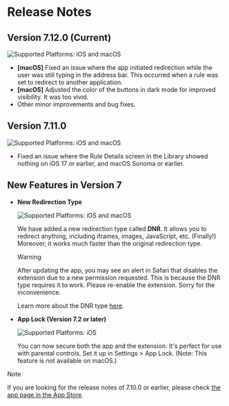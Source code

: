 # Release Notes

## Version 7.12.0 (Current)

![Supported Platforms: iOS and macOS](https://img.shields.io/badge/Platforms-iOS%20|%20macOS-white)

* **[macOS]** Fixed an issue where the app initiated redirection while the user was still typing in the address bar. This occurred when a rule was set to redirect to another application.
* **[macOS]** Adjusted the color of the buttons in dark mode for improved visibility. It was too vivid.
* Other minor improvements and bug fixes.

## Version 7.11.0

![Supported Platforms: iOS and macOS](https://img.shields.io/badge/Platforms-iOS%20|%20macOS-white)

* Fixed an issue where the Rule Details screen in the Library showed nothing on iOS 17 or earlier, and macOS Sonoma or earlier.

## New Features in Version 7

- **New Redirection Type**

    ![Supported Platforms: iOS and macOS](https://img.shields.io/badge/Platforms-iOS%20|%20macOS-white)

    We have added a new redirection type called **DNR**.
    It allows you to redirect anything, including iframes, images, JavaScript, etc. (Finally!)
    Moreover, it works much faster than the original redirection type.

    > [!WARNING]
    > After updating the app, you may see an alert in Safari that disables the extension due to a new permission requested. This is because the DNR type requires it to work. Please re-enable the extension. Sorry for the inconvenience.

    Learn more about the DNR type [here](rule-settings#type).

- **App Lock (Version 7.2 or later)**

    ![Supported Platforms: iOS](https://img.shields.io/badge/Platforms-iOS-white)
    
    You can now secure both the app and the extension. It's perfect for use with parental controls. Set it up in Settings > App Lock. (Note: This feature is not available on macOS.)

> [!NOTE]
> If you are looking for the release notes of 7.10.0 or earlier, please check [the app page in the App Store](https://apps.apple.com/app/redirect-web-for-safari/id1571283503).
